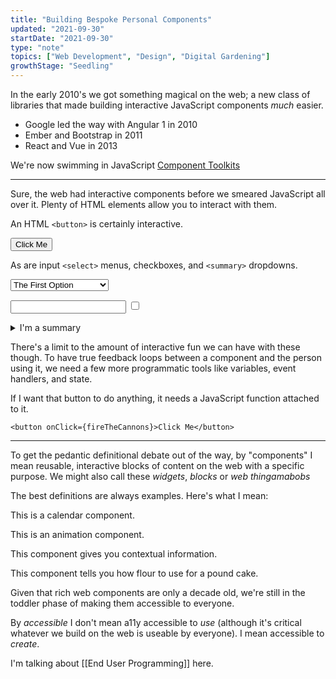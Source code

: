 ```yaml
---
title: "Building Bespoke Personal Components"
updated: "2021-09-30"
startDate: "2021-09-30"
type: "note"
topics: ["Web Development", "Design", "Digital Gardening"]
growthStage: "Seedling"
---
```


In the early 2010's we got something magical on the web; a new class of libraries that made building interactive JavaScript components _much_ easier.

-   Google led the way with Angular 1 in 2010
-   Ember and Bootstrap in 2011
-   React and Vue in 2013

We're now swimming in JavaScript [Component Toolkits](https://bestofjs.org/projects?tags=component)

---

Sure, the web had interactive components before we smeared JavaScript all over it. Plenty of HTML elements allow you to interact with them.

An HTML `<button>` is certainly interactive.

<button>Click Me</button>

As are input `<select>` menus, checkboxes, and `<summary>` dropdowns.

<select>
    <option>The First Option</option>
    <option>Another One</option>
    <option>Bunch of Options Here</option>
</select>

<input type="text"></input>
<input type="checkbox"></input>

<details>
    <summary>I'm a summary</summary>
    I'm a detail
</details>

There's a limit to the amount of interactive fun we can have with these though. To have true feedback loops between a component and the person using it, we need a few more programmatic tools like variables, event handlers, and state.

If I want that button to do anything, it needs a JavaScript function attached to it.

`<button onClick={fireTheCannons}>Click Me</button>`

---

To get the pedantic definitional debate out of the way, by "components" I mean reusable, interactive blocks of content on the web with a specific purpose. We might also call these _widgets_, _blocks_ or _web thingamabobs_

The best definitions are always examples. Here's what I mean:

This is a calendar component.

This is an animation component.

This component gives you contextual information.

This component tells you how flour to use for a pound cake.

Given that rich web components are only a decade old, we're still in the toddler phase of making them accessible to everyone.

By _accessible_ I don't mean a11y accessible to _use_ (although it's critical whatever we build on the web is useable by everyone). I mean accessible to _create_.

I'm talking about [[End User Programming]] here.
